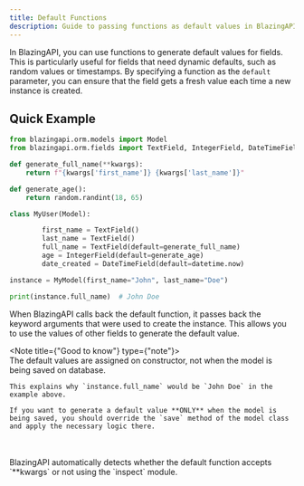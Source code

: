 ```yaml
---
title: Default Functions
description: Guide to passing functions as default values in BlazingAPI model fields.
---
```



In BlazingAPI, you can use functions to generate default values for fields. This is particularly useful for fields that need dynamic defaults, such as random values or timestamps. By specifying a function as the `default` parameter, you can ensure that the field gets a fresh value each time a new instance is created.

## Quick Example

```python
from blazingapi.orm.models import Model
from blazingapi.orm.fields import TextField, IntegerField, DateTimeField

def generate_full_name(**kwargs):
    return f"{kwargs['first_name']} {kwargs['last_name']}"

def generate_age():
    return random.randint(18, 65)

class MyUser(Model):

        first_name = TextField()
        last_name = TextField()
        full_name = TextField(default=generate_full_name)
        age = IntegerField(default=generate_age)
        date_created = DateTimeField(default=datetime.now)

instance = MyModel(first_name="John", last_name="Doe")

print(instance.full_name)  # John Doe
```

When BlazingAPI calls back the default function, it passes back the keyword arguments that were used to create the instance. This allows you to use the values of other fields to generate the default value.

<Note title={"Good to know"} type={"note"}>
    <br/>
    The default values are assigned on constructor, not when the model is being saved on database.

    This explains why `instance.full_name` would be `John Doe` in the example above.

    If you want to generate a default value **ONLY** when the model is being saved, you should override the `save` method of the model class and apply the necessary logic there.
</Note>
<br/>
<Note title={"Good to know"} type={"note"}>
    <br/>
    BlazingAPI automatically detects whether the default function accepts `**kwargs` or not using the `inspect` module.
</Note>